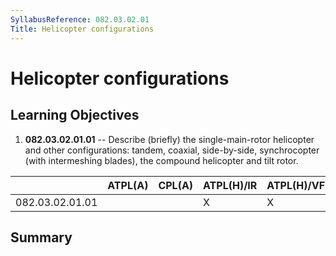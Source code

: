 ```yaml
---
SyllabusReference: 082.03.02.01
Title: Helicopter configurations
---
```


# Helicopter configurations

## Learning Objectives

1.  **082.03.02.01.01** -- Describe (briefly) the single-main-rotor helicopter
    and other configurations: tandem, coaxial, side-by-side, synchrocopter (with
    intermeshing blades), the compound helicopter and tilt rotor.

|                 | ATPL(A) | CPL(A) | ATPL(H)/IR | ATPL(H)/VFR | CPL(H) | IR  | CBIR(A) |
| --------------- | ------- | ------ | ---------- | ----------- | ------ | --- | ------- |
| 082.03.02.01.01 |         |        | X          | X           | X      |     |         |

## Summary
